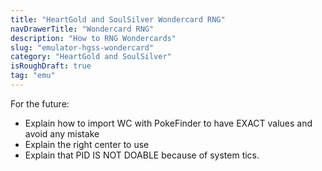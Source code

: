 ```yaml
---
title: "HeartGold and SoulSilver Wondercard RNG"
navDrawerTitle: "Wondercard RNG"
description: "How to RNG Wondercards"
slug: "emulator-hgss-wondercard"
category: "HeartGold and SoulSilver"
isRoughDraft: true
tag: "emu"
---
```


For the future:

- Explain how to import WC with PokeFinder to have EXACT values and avoid any mistake
- Explain the right center to use
- Explain that PID IS NOT DOABLE because of system tics.
